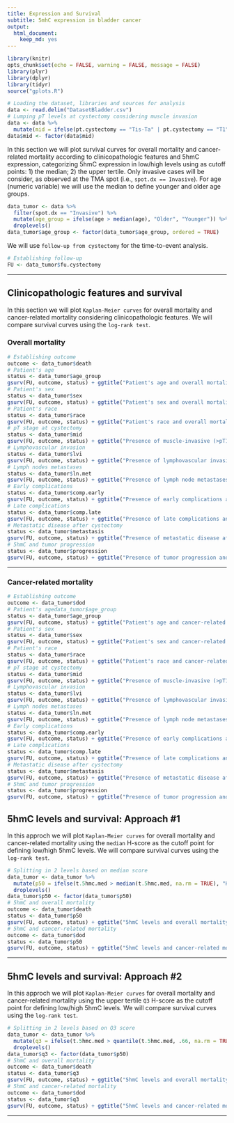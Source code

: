 ```yaml
---
title: Expression and Survival
subtitle: 5mhC expression in bladder cancer
output: 
  html_document: 
    keep_md: yes
---
```


```r
library(knitr)
opts_chunk$set(echo = FALSE, warning = FALSE, message = FALSE)
library(plyr)
library(dplyr)
library(tidyr)
source("gplots.R")
```

```r
# Loading the dataset, libraries and sources for analysis
data <- read.delim("DatasetBladder.csv")
# Lumping pT levels at cystectomy considering muscle invasion
data <- data %>%
  mutate(mid = ifelse(pt.cystectomy == "Tis-Ta" | pt.cystectomy == "T1", "No", "Yes"))
data$mid <- factor(data$mid)
```

In this section we will plot survival curves for overall mortality and cancer-related mortality according to clinicopathologic features and 5hmC expression, categorizing 5hmC expression in low/high levels using as cutoff points: 1) the median; 2) the upper tertile. Only invasive cases will be consider, as observed at the TMA spot (i.e., `spot.dx == Invasive`). For age (numeric variable) we will use the median to define younger and older age groups.

```r
data_tumor <- data %>%
  filter(spot.dx == "Invasive") %>%
  mutate(age_group = ifelse(age > median(age), "Older", "Younger")) %>%
  droplevels()
data_tumor$age_group <- factor(data_tumor$age_group, ordered = TRUE)
```

We will use `follow-up from cystectomy` for the time-to-event analysis.

```r
# Establishing follow-up
FU <- data_tumor$fu.cystectomy
```

***

## Clinicopathologic features and survival
In this section we will plot `Kaplan-Meier curves` for overall mortality and cancer-related mortality considering clinicopathologic features. We will compare survival curves using the `log-rank test`.

### Overall mortality
```r
# Establishing outcome
outcome <- data_tumor$death
# Patient's age
status <- data_tumor$age_group
gsurv(FU, outcome, status) + ggtitle("Patient's age and overall mortality")
# Patient's sex
status <- data_tumor$sex
gsurv(FU, outcome, status) + ggtitle("Patient's sex and overall mortality")
# Patient's race
status <- data_tumor$race
gsurv(FU, outcome, status) + ggtitle("Patient's race and overall mortality") + theme(legend.position = c(.85, .9))
# pT stage at cystectomy
status <- data_tumor$mid
gsurv(FU, outcome, status) + ggtitle("Presence of muscle-invasive (>pT1) tumor and \noverall mortality")
# Lymphovascular invasion
status <- data_tumor$lvi
gsurv(FU, outcome, status) + ggtitle("Presence of lymphovascular invasion and \noverall mortality")
# Lymph nodes metastases
status <- data_tumor$ln.met
gsurv(FU, outcome, status) + ggtitle("Presence of lymph node metastases and \noverall mortality")
# Early complications
status <- data_tumor$comp.early
gsurv(FU, outcome, status) + ggtitle("Presence of early complications and \noverall mortality")
# Late complications
status <- data_tumor$comp.late
gsurv(FU, outcome, status) + ggtitle("Presence of late complications and \noverall mortality")
# Metastatic disease after cystectomy
status <- data_tumor$metastasis
gsurv(FU, outcome, status) + ggtitle("Presence of metastatic disease after cystectomy \nand overall mortality")
# 5hmC and tumor progression
status <- data_tumor$progression
gsurv(FU, outcome, status) + ggtitle("Presence of tumor progression and \noverall mortality")
```

***

### Cancer-related mortality
```r
# Establishing outcome
outcome <- data_tumor$dod
# Patient's agedata_tumor$age_group
status <- data_tumor$age_group
gsurv(FU, outcome, status) + ggtitle("Patient's age and cancer-related mortality")
# Patient's sex
status <- data_tumor$sex
gsurv(FU, outcome, status) + ggtitle("Patient's sex and cancer-related mortality")
# Patient's race
status <- data_tumor$race
gsurv(FU, outcome, status) + ggtitle("Patient's race and cancer-related mortality") + theme(legend.position = c(.85, .9))
# pT stage at cystectomy
status <- data_tumor$mid
gsurv(FU, outcome, status) + ggtitle("Presence of muscle-invasive (>pT1) tumor and \ncancer-related mortality")
# Lymphovascular invasion
status <- data_tumor$lvi
gsurv(FU, outcome, status) + ggtitle("Presence of lymphovascular invasion and \ncancer-related mortality")
# Lymph nodes metastases
status <- data_tumor$ln.met
gsurv(FU, outcome, status) + ggtitle("Presence of lymph node metastases and \ncancer-related mortality")
# Early complications
status <- data_tumor$comp.early
gsurv(FU, outcome, status) + ggtitle("Presence of early complications and \ncancer-related mortality")
# Late complications
status <- data_tumor$comp.late
gsurv(FU, outcome, status) + ggtitle("Presence of late complications and \ncancer-related mortality")
# Metastatic disease after cystectomy
status <- data_tumor$metastasis
gsurv(FU, outcome, status) + ggtitle("Presence of metastatic disease after cystectomy \nand cancer-related mortality")
# 5hmC and tumor progression
status <- data_tumor$progression
gsurv(FU, outcome, status) + ggtitle("Presence of tumor progression and \ncancer-related mortality")
```

## 5hmC levels and survival: Approach #1
In this approch we will plot `Kaplan-Meier curves` for overall mortality and cancer-related mortality using the `median` H-score as the cutoff point for defining low/high 5hmC levels. We will compare survival curves using the `log-rank test`.

```r
# Splitting in 2 levels based on median score
data_tumor <- data_tumor %>%
  mutate(p50 = ifelse(t.5hmc.med > median(t.5hmc.med, na.rm = TRUE), "High", "Low")) %>%
  droplevels()
data_tumor$p50 <- factor(data_tumor$p50)
# 5hmC and overall mortality
outcome <- data_tumor$death
status <- data_tumor$p50
gsurv(FU, outcome, status) + ggtitle("5hmC levels and overall mortality")
# 5hmC and cancer-related mortality
outcome <- data_tumor$dod
status <- data_tumor$p50
gsurv(FU, outcome, status) + ggtitle("5hmC levels and cancer-related mortality")
```

***

## 5hmC levels and survival: Approach #2
In this approch we will plot `Kaplan-Meier curves` for overall mortality and cancer-related mortality using the upper tertile `Q3` H-score as the cutoff point for defining low/high 5hmC levels. We will compare survival curves using the `log-rank test`.

```r
# Splitting in 2 levels based on Q3 score
data_tumor <- data_tumor %>%
  mutate(q3 = ifelse(t.5hmc.med > quantile(t.5hmc.med, .66, na.rm = TRUE), "High", "Low")) %>%
  droplevels()
data_tumor$q3 <- factor(data_tumor$p50)
# 5hmC and overall mortality
outcome <- data_tumor$death
status <- data_tumor$q3
gsurv(FU, outcome, status) + ggtitle("5hmC levels and overall mortality")
# 5hmC and cancer-related mortality
outcome <- data_tumor$dod
status <- data_tumor$q3
gsurv(FU, outcome, status) + ggtitle("5hmC levels and cancer-related mortality")
```

***
